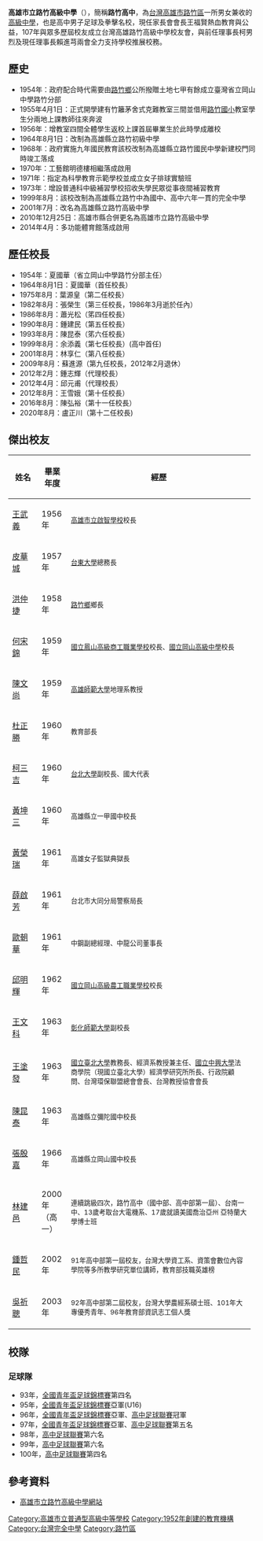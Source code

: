 {{Prose|time=2022-05-13T13:56:22+00:00}}
{{Infobox School
| name =高雄市立路竹高級中學
| other_name =Kaohsiung Municipal<br/>Lujhu Senior High School
| image =路竹高中校徽.jpg
| established = 1952年臺灣省立岡山中學路竹分部
| type = 市立[[完全中學|完全中學]]
| district = {{ROC}}[[高雄市|高雄市]][[路竹區|路竹區]]
| principal =盧正川
| address = 82150 高雄市路竹區中華路292號 
| website = http://www.lchs.ks.edu.tw/
|coordinates={{Coord|22.85512|120.2503123|display=inline,title}}|teams=足球隊 拳擊隊 曲棍球隊 巧固球隊 舉重隊|number=07-6963028|pushpin_map=Taiwan Kaohsiung}}

'''高雄市立路竹高級中學'''（{{lang-en|'''Kaohsiung Municipal Lujhu Senior High School'''}}），簡稱'''路竹高中'''，為[[台灣|台灣]][[高雄市|高雄市]][[路竹區|路竹區]]一所男女兼收的[[高級中學|高級中學]]，也是高中男子足球及拳擊名校，現任家長會會長王福賢熱血教育與公益，107年與眾多歷屆校友成立台灣高雄路竹高級中學校友會，與前任理事長柯男烈及現任理事長賴進芎兩會全力支持學校推展校務。

==歷史==
*1954年：政府配合時代需要由[[路竹區|路竹鄉]]公所撥贈土地七甲有餘成立臺灣省立岡山中學路竹分部
*1955年4月1日：正式開學建有竹籬茅舍式克難教室三間並借用[[路竹國小|路竹國小]]教室學生分兩地上課教師往來奔波
*1956年：增教室四間全體學生返校上課首屆畢業生於此時學成離校
*1964年8月1日：改制為高雄縣立路竹初級中學
*1968年：政府實施九年國民教育該校改制為高雄縣立路竹國民中學新建校門同時竣工落成
*1970年：工藝館明德樓相繼落成啟用
*1971年：指定為科學教育示範學校並成立女子排球實驗班
*1973年：增設普通科中級補習學校招收失學民眾從事夜間補習教育
*1999年8月：該校改制為高雄縣立路竹中為國中、高中六年一貫的完全中學
*2001年7月：改名為高雄縣立路竹高級中學
*2010年12月25日：高雄市縣合併更名為高雄市立路竹高級中學
*2014年4月：多功能體育館落成啟用

==歷任校長==
*1954年：夏國華（省立岡山中學路竹分部主任）
*1964年8月1日：夏國華（首任校長）
*1975年8月：葉源皇（第二任校長）
*1982年8月：張榮生（第三任校長，1986年3月逝於任內）
*1986年8月：蕭光松（笫四任校長）
*1990年8月：鍾建民（第五任校長）
*1993年8月：陳昆泰（笫六任校長）
*1999年8月：余添義（第七任校長）(高中首任)
*2001年8月：林享仁（第八任校長）
*2009年8月：蘇進源（第九任校長，2012年2月退休）
*2012年2月：鍾志輝（代理校長）
*2012年4月：邱元甫（代理校長）
*2012年8月：王雪娥（第十任校長）
*2016年8月：陳弘裕（第十一任校長）
*2020年8月：盧正川（第十二任校長)

==傑出校友==
{| class="wikitable" width="98%"
!width="100"|姓名||width="80"|畢業年度||width="75%"|經歷
|-
|[[王武義|王武義]]||1956年||<small>[[高雄市立高雄啟智學校|高雄市立啟智學校]]校長
|-
|[[皮華城|皮華城]]||1957年||<small>[[台東大學|台東大學]]總務長
|-
|[[洪仲捷|洪仲捷]]||1958年||<small>[[路竹區|路竹鄉]]鄉長
|-
|[[何宋錦|何宋錦]]||1959年||<small>[[國立鳳山高級商工職業學校|國立鳳山高級商工職業學校]]校長、[[國立岡山高級中學|國立岡山高級中學]]校長
|-
|[[陳文尚|陳文尚]]||1959年||<small>[[高雄師範大學|高雄師範大學]]地理系教授
|-
|[[杜正勝|杜正勝]]||1960年||<small>教育部長
|-
|[[柯三吉|柯三吉]]||1960年||<small>[[台北大學|台北大學]]副校長、國大代表
|-
|[[黃坤三|黃坤三]]||1960年||<small>高雄縣立一甲國中校長
|-
|[[黃榮瑞|黃榮瑞]]||1961年||<small>高雄女子監獄典獄長
|-
|[[薛啟芳|薛啟芳]]||1961年||<small>台北市大同分局警察局長
|-
|[[歐朝華|歐朝華]]||1961年||<small>中鋼副總經理、中龍公司董事長
|-
|[[邱明輝|邱明輝]]||1962年||<small>[[國立岡山高級農工職業學校|國立岡山高級農工職業學校]]校長
|-
|[[王文科|王文科]]||1963年||<small>[[彰化師範大學|彰化師範大學]]副校長
|-
|[[王塗發|王塗發]]||1963年||<small>[[國立臺北大學|國立臺北大學]]教務長、經濟系教授兼主任、[[國立中興大學|國立中興大學]]法商學院（現國立臺北大學）經濟學研究所所長、行政院顧問、台灣環保聯盟總會會長、台灣教授協會會長
|-
|[[陳昆泰|陳昆泰]]||1963年||<small>高雄縣立彌陀國中校長
|-
|[[張殷嘉|張殷嘉]]||1966年||<small>高雄縣立岡山國中校長
|-
|[[林建邑|林建邑]]||2000年（高一）||<small>連續跳級四次，路竹高中（國中部、高中部第一屆）、台南一中、13歲考取台大電機系、17歲就讀美國喬治亞州 亞特蘭大學博士班
|-
|[[鍾哲民|鍾哲民]]||2002年||<small>91年高中部第一屆校友，台灣大學資工系、資策會數位內容學院等多所教學研究單位講師，教育部技職英雄榜

|-
|[[吳祈聰|吳祈聰]]||2003年||<small>92年高中部第二屆校友，台灣大學農經系碩士班、101年大專優秀青年、96年教育部資訊志工個人獎

|}

==校隊==
===足球隊===

*93年，[[全國青年盃足球錦標賽|全國青年盃足球錦標賽]]第四名
*95年，[[全國青年盃足球錦標賽|全國青年盃足球錦標賽]]亞軍(U16)
*96年，[[全國青年盃足球錦標賽|全國青年盃足球錦標賽]]亞軍、[[高中足球聯賽|高中足球聯賽]]冠軍
*97年，[[全國青年盃足球錦標賽|全國青年盃足球錦標賽]]亞軍、[[高中足球聯賽|高中足球聯賽]]第五名
*98年，[[高中足球聯賽|高中足球聯賽]]第六名
*99年，[[高中足球聯賽|高中足球聯賽]]第六名
*100年，[[高中足球聯賽|高中足球聯賽]]第四名

==參考資料==
*[https://web.archive.org/web/20110806180037/http://www.lchs.ks.edu.tw/ 高雄市立路竹高級中學網站]


{{高雄市高級中等學校列表}}

[[Category:高雄市立普通型高級中等學校|Category:高雄市立普通型高級中等學校]]
[[Category:1952年創建的教育機構|Category:1952年創建的教育機構]]
[[Category:台灣完全中學|Category:台灣完全中學]]
[[Category:路竹區|Category:路竹區]]